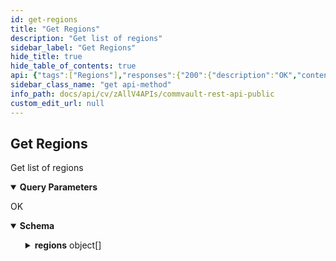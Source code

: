 ```yaml
---
id: get-regions
title: "Get Regions"
description: "Get list of regions"
sidebar_label: "Get Regions"
hide_title: true
hide_table_of_contents: true
api: {"tags":["Regions"],"responses":{"200":{"description":"OK","content":{"application/json":{"schema":{"description":"List of regions","properties":{"regions":{"description":"Regions list","items":{"description":"Summary of the region","properties":{"associatedRegionBasedPlans":{"description":"Number of plans associated to the region","format":"int32","type":"integer"},"associatedServers":{"description":"Number of servers associated to the region","format":"int32","type":"integer"},"displayName":{"type":"string"},"id":{"description":"","format":"int32","type":"integer"},"locations":{"description":"List of locations in the region","items":{"description":"Summary of a location in a region","properties":{"city":{"type":"string"},"country":{"type":"string"},"state":{"type":"string"}},"title":"LocationSummary","type":"object"},"minItems":1,"type":"array","uniqueItems":true},"name":{"type":"string"},"regionType":{"description":"Type of region","enum":["DEFAULT","AZURE","AWS","USER_CREATED","OCI","GCP"],"title":"RegionType","type":"string"}},"title":"RegionSummary","type":"object"},"type":"array","uniqueItems":true}},"title":"RegionsListResp","type":"object"}}}}},"operationId":"GetRegions","description":"Get list of regions ","parameters":[{"name":"type","in":"query","schema":{"description":"Type of region","enum":["DEFAULT","AZURE","AWS","USER_CREATED","OCI","GCP"],"title":"RegionType","type":"string"},"description":"Region type to be filtered","required":false}],"method":"get","path":"/V4/Regions","servers":[{"url":"http://{hostname}/webconsole/api","variables":{"hostname":{"default":"localhost","description":"Webconsole"}}}],"securitySchemes":{"token":{"in":"header","name":"Authtoken","type":"apiKey"}},"info":{"version":"1.0.0","contact":{},"description":"## Welcome\n\nWelcome to Commvault's Rest APIs. You can explore our APIs in [Postman](https://getpostman.com) using the predefined requests we created\n\nThe current version of this documentation is **Commvault Platform Release 2022E**.\n\nYou can access LTS documentation here:\n\n[Feature Release 11.20](https://documenter.getpostman.com/view/2046098/UVR7KoPJ)\n\n[Feature Release 11.24](https://documenter.getpostman.com/view/2046098/UVR7KoPL)\n\nFor more V2 and Latest APIs, please visit your API Explorer page.  \n[*More Details*](http://documentation.commvault.com/commvault/v11/article?p=107350_1.htm)\n\n## Setup\n\nTo get started, [create an environment in Postman](https://www.getpostman.com/docs/environments), select that environment, and set your environment variables by entering necessary values in the `0 - Setup/Environment Setup` pre-request script ([documentation on pre-request scripts](http://www.getpostman.com/docs/pre_request_scripts)). Also, Some of our calls might have dependencies. `GET`/`PUT`/`DELETE` may only work after an item is created with a `POST`.\n\nThe same set of APIs can be used for both XML and JSON. If you want to get equivalent JSON for the XML, use our [API](https://api.commvault.com/#fe2fa795-dd7c-4416-857d-75704b52be8c) for conversion.\n\n**Note:** Swagger Documentation for V2/Latest APIs are present in the following URL:  \n`{ServerURL}/sandbox/apiexplorer`\n\n[*More Details*](http://documentation.commvault.com/commvault/v11/article?p=45551.htm)","title":"Commvault Rest API - Public"},"postman":{"name":"Get Regions","description":{"content":"Get list of regions ","type":"text/plain"},"url":{"path":["V4","Regions"],"host":["{{baseUrl}}"],"query":[{"disabled":false,"description":{"content":"Region type to be filtered","type":"text/plain"},"key":"type","value":""}],"variable":[]},"header":[{"key":"Accept","value":"application/json"}],"method":"GET"}}
sidebar_class_name: "get api-method"
info_path: docs/api/cv/zAllV4APIs/commvault-rest-api-public
custom_edit_url: null
---
```



## Get Regions



Get list of regions 

<details style={{"marginBottom":"1rem"}} data-collapsed={false} open={true}><summary style={{}}><strong>Query Parameters</strong></summary><div><ul><ParamsItem className={"paramsItem"} param={{"name":"type","in":"query","schema":{"description":"Type of region","enum":["DEFAULT","AZURE","AWS","USER_CREATED","OCI","GCP"],"title":"RegionType","type":"string"},"description":"Region type to be filtered","required":false}}></ParamsItem></ul></div></details><div><ApiTabs><TabItem label={"200"} value={"200"}><div>

OK

</div><div><MimeTabs schemaType={"response"}><TabItem label={"application/json"} value={"application/json"}><SchemaTabs><TabItem label={"Schema"} value={"Schema"}><details style={{}} data-collapsed={false} open={true}><summary style={{"textAlign":"left"}}><strong>Schema</strong></summary><div style={{"textAlign":"left","marginLeft":"1rem"}}></div><ul style={{"marginLeft":"1rem"}}><SchemaItem collapsible={true} className={"schemaItem"}><details style={{}}><summary style={{}}><strong>regions</strong><span style={{"opacity":"0.6"}}> object[]</span></summary><div style={{"marginLeft":"1rem"}}><div style={{"marginTop":".5rem","marginBottom":".5rem"}}>

Regions list

</div><SchemaItem collapsible={false} name={"associatedRegionBasedPlans"} required={false} deprecated={undefined} schemaDescription={"Number of plans associated to the region"} schemaName={"int32"} qualifierMessage={undefined} defaultValue={undefined}></SchemaItem><SchemaItem collapsible={false} name={"associatedServers"} required={false} deprecated={undefined} schemaDescription={"Number of servers associated to the region"} schemaName={"int32"} qualifierMessage={undefined} defaultValue={undefined}></SchemaItem><SchemaItem collapsible={false} name={"displayName"} required={false} deprecated={undefined} schemaDescription={undefined} schemaName={"string"} qualifierMessage={undefined} defaultValue={undefined}></SchemaItem><SchemaItem collapsible={false} name={"id"} required={false} deprecated={undefined} schemaDescription={""} schemaName={"int32"} qualifierMessage={undefined} defaultValue={undefined}></SchemaItem><SchemaItem collapsible={true} className={"schemaItem"}><details style={{}}><summary style={{}}><strong>locations</strong><span style={{"opacity":"0.6"}}> object[]</span></summary><div style={{"marginLeft":"1rem"}}><div style={{"marginTop":".5rem","marginBottom":".5rem"}}>

**Possible values:** `>= 1`

</div><div style={{"marginTop":".5rem","marginBottom":".5rem"}}>

List of locations in the region

</div><SchemaItem collapsible={false} name={"city"} required={false} deprecated={undefined} schemaDescription={undefined} schemaName={"string"} qualifierMessage={undefined} defaultValue={undefined}></SchemaItem><SchemaItem collapsible={false} name={"country"} required={false} deprecated={undefined} schemaDescription={undefined} schemaName={"string"} qualifierMessage={undefined} defaultValue={undefined}></SchemaItem><SchemaItem collapsible={false} name={"state"} required={false} deprecated={undefined} schemaDescription={undefined} schemaName={"string"} qualifierMessage={undefined} defaultValue={undefined}></SchemaItem></div></details></SchemaItem><SchemaItem collapsible={false} name={"name"} required={false} deprecated={undefined} schemaDescription={undefined} schemaName={"string"} qualifierMessage={undefined} defaultValue={undefined}></SchemaItem><SchemaItem collapsible={false} name={"regionType"} required={false} deprecated={undefined} schemaDescription={"Type of region"} schemaName={"RegionType"} qualifierMessage={"**Possible values:** [`DEFAULT`, `AZURE`, `AWS`, `USER_CREATED`, `OCI`, `GCP`]"} defaultValue={undefined}></SchemaItem></div></details></SchemaItem></ul></details></TabItem><TabItem label={"Example (from schema)"} value={"Example (from schema)"}><ResponseSamples responseExample={"{\n  \"regions\": [\n    {\n      \"associatedRegionBasedPlans\": 0,\n      \"associatedServers\": 0,\n      \"displayName\": \"string\",\n      \"id\": 0,\n      \"locations\": [\n        {\n          \"city\": \"string\",\n          \"country\": \"string\",\n          \"state\": \"string\"\n        }\n      ],\n      \"name\": \"string\",\n      \"regionType\": \"DEFAULT\"\n    }\n  ]\n}"} language={"json"}></ResponseSamples></TabItem></SchemaTabs></TabItem></MimeTabs></div></TabItem></ApiTabs></div>
      
